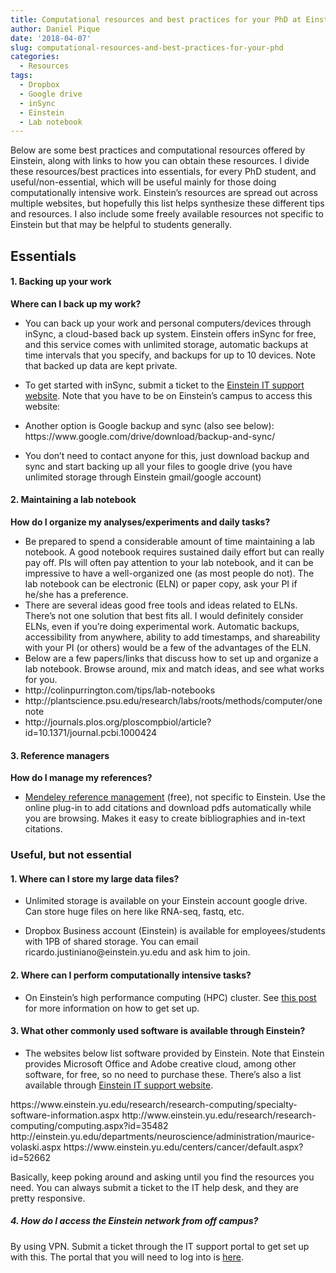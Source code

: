 ```yaml
---
title: Computational resources and best practices for your PhD at Einstein
author: Daniel Pique
date: '2018-04-07'
slug: computational-resources-and-best-practices-for-your-phd
categories:
  - Resources
tags:
  - Dropbox
  - Google drive
  - inSync
  - Einstein
  - Lab notebook
---
```


Below are some best practices and computational resources offered by Einstein, along with links to how you can obtain these resources. I divide these resources/best practices into essentials, for every PhD student, and useful/non-essential, which will be useful mainly for those doing computationally intensive work. Einstein's resources are spread out across multiple websites, but hopefully this list helps synthesize these different tips and resources. I also include some freely available resources not specific to Einstein but that may be helpful to students generally.

## Essentials

#### 1. Backing up your work

  **Where can I back up my work?**

 - You can back up your work and personal computers/devices through inSync, a cloud-based back up system. Einstein offers inSync for free, and this service comes with unlimited storage, automatic backups at time intervals that you specify, and backups for up to 10 devices. Note that backed up data are kept private.
 - To get started with inSync, submit a ticket to the [Einstein IT support website](https://itsupport.einstein.yu.edu/). Note that you have to be on Einstein's campus to access this website:


  - Another option is Google backup and sync (also see below): https://www.google.com/drive/download/backup-and-sync/
  - You don't need to contact anyone for this, just download backup and sync and start backing up all your files to google drive (you have unlimited storage through Einstein gmail/google account)

#### 2. Maintaining a lab notebook 

  **How do I organize my analyses/experiments and daily tasks?**

  - Be prepared to spend a considerable amount of time maintaining a lab notebook. A good notebook requires sustained daily effort but can really pay off. PIs will often pay attention to your lab notebook, and it can be impressive to have a well-organized one (as most people do not). The lab notebook can be electronic (ELN) or paper copy, ask your PI if he/she has a preference.
- There are several ideas good free tools and ideas related to ELNs. There's not one solution that best fits all. I would definitely consider ELNs, even if you're doing experimental work. Automatic backups, accessibility from anywhere, ability to add timestamps, and shareability with your PI (or others) would be a few of the advantages of the ELN.
- Below are a few papers/links that discuss how to set up and organize a lab notebook. Browse around, mix and match ideas, and see what works for you.
- http://colinpurrington.com/tips/lab-notebooks
- http://plantscience.psu.edu/research/labs/roots/methods/computer/onenote
- http://journals.plos.org/ploscompbiol/article?id=10.1371/journal.pcbi.1000424

#### 3. Reference managers

  **How do I manage my references?**

 - [Mendeley reference management](https://www.mendeley.com/) (free), not specific to Einstein. Use the online plug-in to add citations and download pdfs automatically while you are browsing. Makes it easy to create bibliographies and in-text citations.

### Useful, but not essential

#### 1. Where can I store my large data files?

- Unlimited storage is available on your Einstein account google drive. Can store huge files on here like RNA-seq, fastq, etc.

- Dropbox Business account (Einstein) is available for employees/students with 1PB of shared storage. You can email ricardo.justiniano@einstein.yu.edu and ask him to join.

#### 2. Where can I perform computationally intensive tasks?
  
- On Einstein's high performance computing (HPC) cluster. See [this post](http://dpique.rbind.io/2017/11/29/introduction-to-einstein-s-hpc-cluster/) for more information on how to get set up. 

#### 3. What other commonly used software is available through Einstein?

- The websites below list software provided by Einstein. Note that Einstein provides Microsoft Office and Adobe creative cloud, among other software, for free, so no need to purchase these. There's also a list available through [Einstein IT support website](https://itsupport.einstein.yu.edu/).

https://www.einstein.yu.edu/research/research-computing/specialty-software-information.aspx
http://www.einstein.yu.edu/research/research-computing/computing.aspx?id=35482
http://einstein.yu.edu/departments/neuroscience/administration/maurice-volaski.aspx
https://www.einstein.yu.edu/centers/cancer/default.aspx?id=52662

Basically, keep poking around and asking until you find the resources you need. You can always submit a ticket to the IT help desk, and they are pretty responsive. 

##### 4. How do I access the Einstein network from off campus?

By using VPN. Submit a ticket through the IT support portal to get set up with this. The portal that you will need to log into is [here](https://secureaccess.montefiore.org/vpn/index.html).

